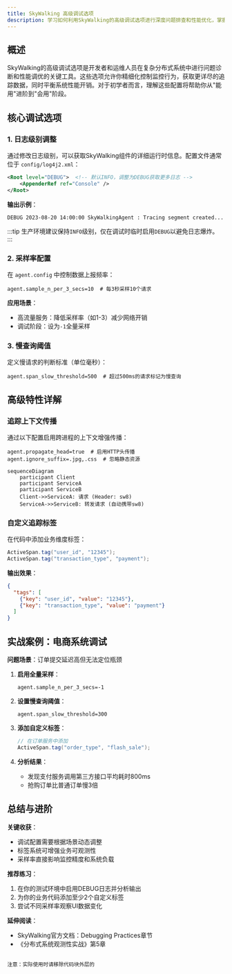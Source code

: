 ```yaml
---
title: SkyWalking 高级调试选项
description: 学习如何利用SkyWalking的高级调试选项进行深度问题排查和性能优化，掌握日志级别调整、采样率配置等核心技巧。
---
```


## 概述

SkyWalking的高级调试选项是开发者和运维人员在复杂分布式系统中进行问题诊断和性能调优的关键工具。这些选项允许你精细化控制监控行为，获取更详尽的追踪数据，同时平衡系统性能开销。对于初学者而言，理解这些配置将帮助你从"能用"进阶到"会用"阶段。

## 核心调试选项

### 1. 日志级别调整

通过修改日志级别，可以获取SkyWalking组件的详细运行时信息。配置文件通常位于 `config/log4j2.xml`：

```xml
<Root level="DEBUG">  <!-- 默认INFO，调整为DEBUG获取更多日志 -->
    <AppenderRef ref="Console" />
</Root>
```

**输出示例**：
```
DEBUG 2023-08-20 14:00:00 SkyWalkingAgent : Tracing segment created...
```

:::tip
生产环境建议保持`INFO`级别，仅在调试时临时启用`DEBUG`以避免日志爆炸。
:::

### 2. 采样率配置

在 `agent.config` 中控制数据上报频率：

```properties
agent.sample_n_per_3_secs=10  # 每3秒采样10个请求
```

**应用场景**：
- 高流量服务：降低采样率（如1-3）减少网络开销
- 调试阶段：设为`-1`全量采样

### 3. 慢查询阈值

定义慢请求的判断标准（单位毫秒）：

```properties
agent.span_slow_threshold=500  # 超过500ms的请求标记为慢查询
```

## 高级特性详解

### 追踪上下文传播

通过以下配置启用跨进程的上下文增强传播：

```properties
agent.propagate_head=true  # 启用HTTP头传播
agent.ignore_suffix=.jpg,.css  # 忽略静态资源
```

```mermaid
sequenceDiagram
    participant Client
    participant ServiceA
    participant ServiceB
    Client->>ServiceA: 请求 (Header: sw8)
    ServiceA->>ServiceB: 转发请求 (自动携带sw8)
```

### 自定义追踪标签

在代码中添加业务维度标签：

```java
ActiveSpan.tag("user_id", "12345");
ActiveSpan.tag("transaction_type", "payment");
```

**输出效果**：
```json
{
  "tags": [
    {"key": "user_id", "value": "12345"},
    {"key": "transaction_type", "value": "payment"}
  ]
}
```

## 实战案例：电商系统调试

**问题场景**：订单提交延迟高但无法定位瓶颈

1. **启用全量采样**：
   ```properties
   agent.sample_n_per_3_secs=-1
   ```

2. **设置慢查询阈值**：
   ```properties
   agent.span_slow_threshold=300
   ```

3. **添加自定义标签**：
   ```java
   // 在订单服务中添加
   ActiveSpan.tag("order_type", "flash_sale");
   ```

4. **分析结果**：
   - 发现支付服务调用第三方接口平均耗时800ms
   - 抢购订单比普通订单慢3倍

## 总结与进阶

**关键收获**：
- 调试配置需要根据场景动态调整
- 标签系统可增强业务可观测性
- 采样率直接影响监控精度和系统负载

**推荐练习**：
1. 在你的测试环境中启用DEBUG日志并分析输出
2. 为你的业务代码添加至少2个自定义标签
3. 尝试不同采样率观察UI数据变化

**延伸阅读**：
- SkyWalking官方文档：Debugging Practices章节
- 《分布式系统观测性实战》第5章
``` 

注意：实际使用时请移除代码块外层的